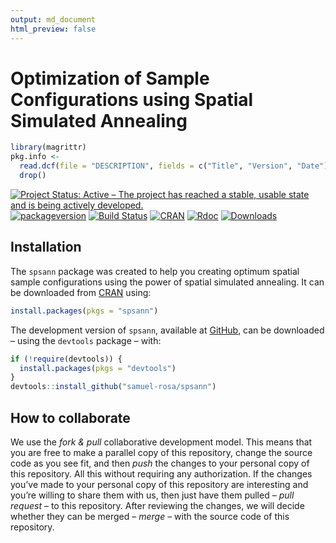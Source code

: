 ```yaml
---
output: md_document
html_preview: false
---
```


<!-- Generated by knitr: do not edit by hand. Please edit the content in README.Rmd -->

# Optimization of Sample Configurations using Spatial Simulated Annealing

```r
library(magrittr)
pkg.info <- 
  read.dcf(file = "DESCRIPTION", fields = c("Title", "Version", "Date")) %>% 
  drop()
```

[![Project Status: Active – The project has reached a stable, usable state and is being actively developed.](http://www.repostatus.org/badges/latest/active.svg)](http://www.repostatus.org/#active)
[![packageversion](https://img.shields.io/badge/devel%20version-`r pkg.info["Version"]`-firebrick.svg?style=flat-square)](commits/master)
[![Build Status](https://travis-ci.org/samuel-rosa/spsann.svg?branch=master)](https://travis-ci.org/samuel-rosa/spsann)
[![CRAN](https://www.r-pkg.org/badges/version/spsann)](https://cran.r-project.org/package=spsann)
[![Rdoc](http://www.rdocumentation.org/badges/version/spsann)](http://www.rdocumentation.org/packages/spsann)
[![Downloads](http://cranlogs.r-pkg.org/badges/spsann?color=brightgreen)](http://www.r-pkg.org/pkg/spsann)

## Installation

The `spsann` package was created to help you creating optimum spatial sample configurations using the power
of spatial simulated annealing. It can be downloaded from [CRAN][cran] using:

```R
install.packages(pkgs = "spsann")
```

The development version of `spsann`, available at [GitHub][github], can be downloaded -- using the `devtools` package -- with:

[cran]: https://CRAN.R-project.org/package=spsann
[github]: https://github.com/samuel-rosa/spsann

```R
if (!require(devtools)) {
  install.packages(pkgs = "devtools")
}
devtools::install_github("samuel-rosa/spsann")
```

## How to collaborate

We use the *fork & pull* collaborative development model. This means that you are free to make a parallel copy 
of this repository, change the source code as you see fit, and then *push* the changes to your personal copy of
this repository. All this without requiring any authorization. If the changes you've made to your personal copy
of this repository are interesting and you're willing to share them with us, then just have them pulled -- 
*pull request* -- to this repository. After reviewing the changes, we will decide whether they can be merged --
*merge* -- with the source code of this repository.
